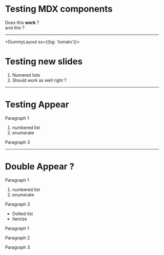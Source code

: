 
# Testing MDX components

Does this __work__  ?  
and _this_ ?

---

<DummyLayout sx={{bg: 'tomato'}}>

  # Testing new slides
  
  1. Numered lists
  2. Should work as well right ?

</DummyLayout>

---

# Testing Appear

<Appear>

Paragraph 1

1. numbered list
2. enumerate

Paragraph 3

</Appear>

---

# Double Appear ?

<Appear>

Paragraph 1

1. numbered list
2. enumerate

Paragraph 3

</Appear>

<Appear>

* Dotted list
* Itemize

Paragraph 1

Paragraph 2

Paragraph 3

</Appear>
